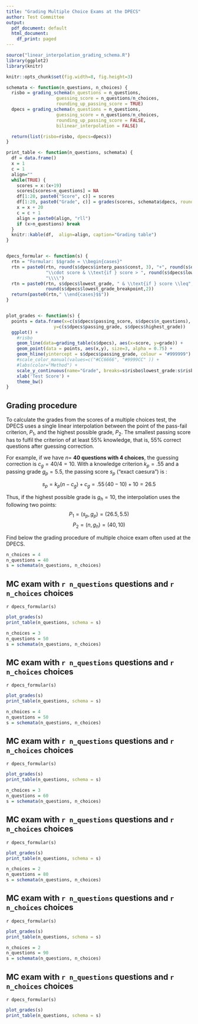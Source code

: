 ```yaml
---
title: "Grading Multiple Choice Exams at the DPECS"
author: Test Committee
output:
  pdf_document: default
  html_document:
    df_print: paged
---
```


<!-- Version 2 -->

```r
source("linear_interpolation_grading_schema.R")
library(ggplot2)
library(knitr)

knitr::opts_chunk$set(fig.width=8, fig.height=3)

schemata <- function(n_questions, n_choices) {
  risbo = grading_schema(n_questions = n_questions,
                   guessing_score = n_questions/n_choices,
                   rounding_up_passing_score = TRUE)
  dpecs = grading_schema(n_questions = n_questions,
                   guessing_score = n_questions/n_choices,
                   rounding_up_passing_score = FALSE,
                   bilinear_interpolation = FALSE)

  return(list(risbo=risbo, dpecs=dpecs))
}

print_table <- function(n_questions, schemata) {
  df = data.frame()
  x = 1
  c = 1
  align=""
  while(TRUE) {
    scores = x:(x+19)
    scores[scores>n_questions] = NA
    df[1:20, paste0("Score", c)] = scores
    df[1:20, paste0("Grade", c)] = grades(scores, schemata$dpecs, rounding_digits = 1)
    x = x + 20
    c = c + 1
    align = paste0(align, "rll")
    if (x>n_questions) break
  }
  knitr::kable(df,  align=align, caption="Grading table")
}


dpecs_formular <- function(s) {
  rtn = "Formular: $$grade = \\begin{cases}"
  rtn = paste0(rtn, round(s$dpecs$interp_pass$const, 3), "+", round(s$dpecs$interp_pass$b, 3),
               "\\cdot score & \\text{if } score > ", round(s$dpecs$lowest_grade_breakpoint,2),
               "\\\\")
  rtn = paste0(rtn, s$dpecs$lowest_grade, " & \\text{if } score \\leq",
               round(s$dpecs$lowest_grade_breakpoint,2))
  return(paste0(rtn," \\end{cases}$$"))
}


plot_grades <- function(s) {
  points = data.frame(x=c(s$dpecs$passing_score, s$dpecs$n_questions),
                  y=c(s$dpecs$passing_grade, s$dpecs$highest_grade))
  ggplot() +
    #risbo
    geom_line(data=grading_table(s$dpecs), aes(x=score, y=grade)) +
    geom_point(data = points, aes(x,y), size=3, alpha = 0.75) +
    geom_hline(yintercept = s$dpecs$passing_grade, colour = "#999999") +
    #scale_color_manual(values=c("#CC6666", "#9999CC" )) +
    #labs(color="Method") +
    scale_y_continuous(name="Grade", breaks=s$risbo$lowest_grade:s$risbo$highest_grade) +
    xlab('Test Score') +
    theme_bw()
}
```


## Grading procedure

To calculate the grades from the scores of a multiple choices test, the DPECS uses a single linear interpolation between the point of the pass-fail criterion, $P_1$, and the highest possible grade, $P_2$. The smallest passing score has to fulfil the criterion of at least 55% knowledge, that is, 55% correct questions after guessing correction. 


For example, if we have $n=$ **40 questions with 4 choices**, the guessing correction is $c_g=40/4=10$. With a knowledge criterion $k_p=.55$ and a passing grade $g_{p}=5.5$, the passing score $s_p$ ("exact caesura") is :

$$s_p = k_p ( n - c_g) + c_g = .55\, (40 -10) + 10 = 26.5$$

Thus, if the highest possible grade is $g_{h}=10$, the interpolation uses the following two points: $$P_1 = (s_p, g_p)=(26.5,5.5)$$ $$P_2 =(n, g_h)=(40,10) $$


Find below the grading procedure of multiple choice exam often used at the DPECS.

\newpage

```r
n_choices = 4
n_questions = 40
s = schemata(n_questions, n_choices)
```
## MC exam with `r n_questions` questions and `r n_choices` choices
`r dpecs_formular(s)`
```r
plot_grades(s)
print_table(n_questions, schema = s)
```

\newpage
```r
n_choices = 3
n_questions = 50
s = schemata(n_questions, n_choices)
```
## MC exam with `r n_questions` questions and `r n_choices` choices
`r dpecs_formular(s)`
```r
plot_grades(s)
print_table(n_questions, schema = s)
```



\newpage
```r
n_choices = 4
n_questions = 50
s = schemata(n_questions, n_choices)
```
## MC exam with `r n_questions` questions and `r n_choices` choices
`r dpecs_formular(s)`
```r
plot_grades(s)
print_table(n_questions, schema = s)
```

\newpage
```r
n_choices = 3
n_questions = 60
s = schemata(n_questions, n_choices)
```
## MC exam with `r n_questions` questions and `r n_choices` choices
`r dpecs_formular(s)`
```r
plot_grades(s)
print_table(n_questions, schema = s)
```




\newpage
```r
n_choices = 2
n_questions = 80
s = schemata(n_questions, n_choices)
```
## MC exam with `r n_questions` questions and `r n_choices` choices
`r dpecs_formular(s)`
```r
plot_grades(s)
print_table(n_questions, schema = s)
```



\newpage
```r
n_choices = 2
n_questions = 90
s = schemata(n_questions, n_choices)
```
## MC exam with `r n_questions` questions and `r n_choices` choices
`r dpecs_formular(s)`
```r
plot_grades(s)
print_table(n_questions, schema = s)
```
